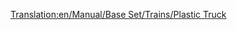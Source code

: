 [[Translation:en/Manual/Base Set/Trains/Plastic Truck]]
{{fr/Manual/Base Set/Trains/Wagon|Nom=Wagon de plastique
|Coût=1 119£ (2 238$)
|Poids=18 / 48 t
|Image=[[File:en/Manual/Base Set/Trains/Plastictruck.png]]
|Capacité=30000 litres de plastique
|MonoCoût="
|MonoPoids=18 / 53 t
|MonoCapacité=35000 litres de plastique
|MagCoût="
|MagPoids=18 / 55 t
|MagCapacité=37000 litres de plastique
|Description=Pas encore de description fournie. Ajoutez-en une si vous voulez.
}}